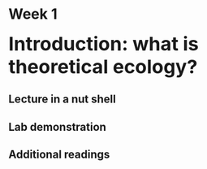 # Week 1 {-} 
<div style = "font-size: 28pt"> **Introduction: what is theoretical ecology?**</div>

## Lecture in a nut shell




## Lab demonstration




## Additional readings